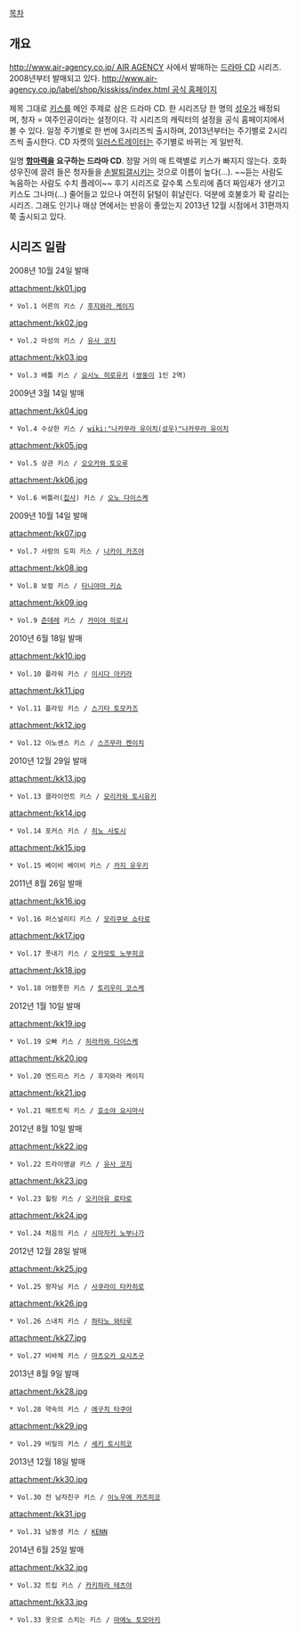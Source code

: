 [[목차]]
== 개요 ==
[[http://www.air-agency.co.jp/ AIR AGENCY]] 사에서 발매하는 [[드라마 CD]] 시리즈. 2008년부터 발매되고 있다.
[[http://www.air-agency.co.jp/label/shop/kisskiss/index.html 공식 홈페이지]]

제목 그대로 [[키스]]를 메인 주제로 삼은 드라마 CD. 한 시리즈당 한 명의 [[성우]]가 배정되며, 청자 = 여주인공이라는 설정이다. 각 시리즈의 캐릭터의 설정을 공식 홈페이지에서 볼 수 있다. 
일정 주기별로 한 번에 3시리즈씩 출시하며, 2013년부터는 주기별로 2시리즈씩 출시한다. CD 자켓의 [[일러스트레이터]]는 주기별로 바뀌는 게 일반적.

일명 '''[[항마력]]을 요구하는 드라마 CD'''. 정말 거의 매 트랙별로 키스가 빠지지 않는다. 호화 성우진에 끌려 들은 청자들을 [[손발퇴갤]]시키는 것으로 이름이 높다(…). ~~듣는 사람도 녹음하는 사람도 수치 플레이~~ 후기 시리즈로 갈수록 스토리에 좀더 짜임새가 생기고 키스도 그나마(…) 줄어들고 있으나 여전히 닭털이 휘날린다. 덕분에 호불호가 확 갈리는 시리즈.
그래도 인기나 매상 면에서는 반응이 좋았는지 2013년 12월 시점에서 31편까지 쭉 출시되고 있다.

== 시리즈 일람 ==
2008년 10월 24일 발매

attachment:/kk01.jpg
 * Vol.1 어른의 키스 / [[후지와라 케이지]]

attachment:/kk02.jpg
 * Vol.2 마성의 키스 / [[유사 코지]]

attachment:/kk03.jpg
 * Vol.3 배틀 키스 / [[요시노 히로유키]] ([[쌍둥이]] 1인 2역)

2009년 3월 14일 발매

attachment:/kk04.jpg
 * Vol.4 수상한 키스 / [[wiki:"나카무라 유이치(성우)"나카무라 유이치]]

attachment:/kk05.jpg
 * Vol.5 상관 키스 / [[오오카와 토오루]]

attachment:/kk06.jpg
 * Vol.6 버틀러([[집사]]) 키스 / [[오노 다이스케]]

2009년 10월 14일 발매

attachment:/kk07.jpg
 * Vol.7 사랑의 도피 키스 / [[나카이 카즈야]]

attachment:/kk08.jpg
 * Vol.8 보컬 키스 / [[타니야마 키쇼]]

attachment:/kk09.jpg
 * Vol.9 [[츤데레]] 키스 / [[카미야 히로시]]

2010년 6월 18일 발매

attachment:/kk10.jpg
 * Vol.10 플라워 키스 / [[이시다 아키라]]

attachment:/kk11.jpg
 * Vol.11 플라잉 키스 / [[스기타 토모카즈]]

attachment:/kk12.jpg
 * Vol.12 이노센스 키스 / [[스즈무라 켄이치]]

2010년 12월 29일 발매

attachment:/kk13.jpg
 * Vol.13 클라이언트 키스 / [[모리카와 토시유키]]

attachment:/kk14.jpg
 * Vol.14 포커스 키스 / [[히노 사토시]]

attachment:/kk15.jpg
 * Vol.15 베이비 베이비 키스 / [[카지 유우키]]

2011년 8월 26일 발매

attachment:/kk16.jpg
 * Vol.16 퍼스널리티 키스 / [[모리쿠보 쇼타로]]

attachment:/kk17.jpg
 * Vol.17 풋내기 키스 / [[오카모토 노부히코]]

attachment:/kk18.jpg
 * Vol.18 어렴풋한 키스 / [[토리우미 코스케]]

2012년 1월 10일 발매

attachment:/kk19.jpg
 * Vol.19 오빠 키스 / [[히라카와 다이스케]]

attachment:/kk20.jpg
 * Vol.20 엔드리스 키스 / 후지와라 케이지

attachment:/kk21.jpg
 * Vol.21 해트트릭 키스 / [[호소야 요시마사]]

2012년 8월 10일 발매

attachment:/kk22.jpg
 * Vol.22 트라이앵글 키스 / [[유사 코지]]

attachment:/kk23.jpg
 * Vol.23 힐링 키스 / [[오키아유 료타로]]

attachment:/kk24.jpg
 * Vol.24 처음의 키스 / [[시마자키 노부나가]]

2012년 12월 28일 발매

attachment:/kk25.jpg
 * Vol.25 왕자님 키스 / [[사쿠라이 타카히로]]

attachment:/kk26.jpg
 * Vol.26 스내치 키스 / [[하타노 와타루]]

attachment:/kk27.jpg
 * Vol.27 비바체 키스 / [[마츠오카 요시츠구]]

2013년 8월 9일 발매

attachment:/kk28.jpg
 * Vol.28 약속의 키스 / [[에구치 타쿠야]]

attachment:/kk29.jpg
 * Vol.29 비밀의 키스 / [[세키 토시히코]]

2013년 12월 18일 발매

attachment:/kk30.jpg
 * Vol.30 전 남자친구 키스 / [[이노우에 카즈히코]]

attachment:/kk31.jpg
 * Vol.31 남동생 키스 / [[KENN]]

2014년 6월 25일 발매

attachment:/kk32.jpg
 * Vol.32 트립 키스 / [[카키하라 테츠야]]

attachment:/kk33.jpg
 * Vol.33 옷으로 스치는 키스 / [[마에노 토모아키]]
